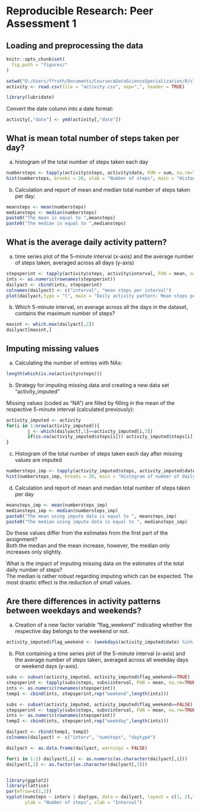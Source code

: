 # Reproducible Research: Peer Assessment 1
  
  
   
## Loading and preprocessing the data
```{r opts, echo = FALSE}
knitr::opts_chunk$set(
  fig.path = "figures/"
)
```
```{r}
setwd("D:/Users/ffruth/Documents/CourseraDataScienceSpecialization/R/class5")
activity <- read.csv(file = "activity.csv", sep=",", header = TRUE)

library(lubridate)
```
  
Convert the date column into a date format:
```{r}
activity[,"date"] <- ymd(activity[,"date"])
```
   
  
## What is mean total number of steps taken per day?  
a) histogram of the total number of steps taken each day  
```{r hist_numbersteps}
numbersteps <- tapply(activity$steps, activity$date, FUN = sum, na.rm=TRUE)
hist(numbersteps, breaks = 20, xlab = "Number of steps", main = "Histogram of total number of daily steps")
```
  
b) Calculation and report of mean and median total number of steps taken per day:
```{r}
meansteps <- mean(numbersteps)
mediansteps <- median(numbersteps)
paste0("The mean is equal to ",meansteps)
paste0("The median is equal to ",mediansteps)
```
  
  
## What is the average daily activity pattern?
a) time series plot of the 5-minute interval (x-axis) and the average number of steps taken, averaged across all days (y-axis)
```{r daily_activity_pattern}
stepsperint <- tapply(activity$steps, activity$interval, FUN = mean, na.rm=TRUE)
ints <- as.numeric(rownames(stepsperint))
dailyact <- cbind(ints, stepsperint)
colnames(dailyact) <- c("interval", "mean steps per interval")
plot(dailyact,type = "l", main = "Daily activity pattern: Mean steps per interval")
```
  
b) Which 5-minute interval, on average across all the days in the dataset, contains the maximum number of steps?
```{r}
maxint <- which.max(dailyact[,2])
dailyact[maxint,]
```
  
  
## Imputing missing values  
a) Calculating the number of entries with NAs:
```{r}
length(which(is.na(activity$steps)))
```
 
b) Strategy for imputing missing data and creating a new data set "activity_imputed"  
  
  
Missing values (coded as "NA") are filled by filling in the mean of the respective 5-minute interval (calculated previously):  
```{r}
activity_imputed <- activity
for(i in 1:nrow(activity_imputed)){
        j <- which(dailyact[,1]==activity_imputed[i,3])
        if(is.na(activity_imputed$steps[i])) activity_imputed$steps[i] <- dailyact[j,2]
} 
```

c) Histogram of the total number of steps taken each day after missing values are imputed
```{r hist_numbersteps_imputed}
numbersteps_imp <- tapply(activity_imputed$steps, activity_imputed$date, FUN = sum, na.rm=TRUE)
hist(numbersteps_imp, breaks = 20, main = "Histogram of number of daily steps with imputed data set", xlab = "Number of steps")
```
  
d) Calculation and report of mean and median total number of steps taken per day
```{r}
meansteps_imp <- mean(numbersteps_imp)
mediansteps_imp <- median(numbersteps_imp)
paste0("The mean using impute data is equal to ", meansteps_imp)
paste0("The median using impute data is equal to ", mediansteps_imp)
```
  
  
Do these values differ from the estimates from the first part of the assignment?  
Both the median and the mean increase, however, the median only increases only slightly.  
  
What is the impact of imputing missing data on the estimates of the total daily number of steps?  
The median is rather robust regarding imputing which can be expected. The most drastic effect is the reduction of small values.

## Are there differences in activity patterns between weekdays and weekends?  
a) Creation of a new factor variable "flag_weekend" indicating whether the respective day belongs to the weekend or not. 
```{r}
activity_imputed$flag_weekend <- (weekdays(activity_imputed$date) %in% c("Samstag","Sonntag"))
```
  
b) Plot containing a time series plot of the 5-minute interval (x-axis) and the average number of steps taken, averaged across all weekday days or weekend days (y-axis).  
```{r hist_activity_timeseries_daytype}
subs <- subset(activity_imputed, activity_imputed$flag_weekend==TRUE)
stepsperint <- tapply(subs$steps, subs$interval, FUN = mean, na.rm=TRUE)
ints <- as.numeric(rownames(stepsperint))
temp1 <- cbind(ints, stepsperint,rep("weekend",length(ints)))

subs <- subset(activity_imputed, activity_imputed$flag_weekend==FALSE)
stepsperint <- tapply(subs$steps, subs$interval, FUN = mean, na.rm=TRUE)
ints <- as.numeric(rownames(stepsperint))
temp2 <- cbind(ints, stepsperint,rep("weekday",length(ints)))

dailyact <- rbind(temp1, temp2)
colnames(dailyact) <- c("interv", "numsteps", "daytype")

dailyact <- as.data.frame(dailyact, warnings = FALSE)

for(i in 1:2) dailyact[,i] <- as.numeric(as.character(dailyact[,i]))
dailyact[,3] <- as.factor(as.character(dailyact[,3]))


library(ggplot2)
library(lattice)
par(mfrow=c(1,1))
xyplot(numsteps ~ interv | daytype, data = dailyact, layout = c(1, 2),type = c("l"),
       ylab = "Number of steps", xlab = "Interval") 
```

